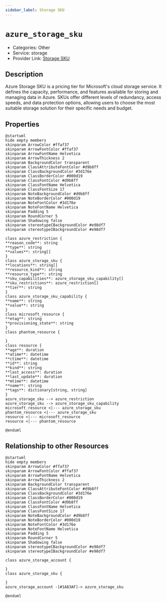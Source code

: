 ```yaml
---
sidebar_label: Storage SKU
---
```


# `azure_storage_sku`

- Categories: Other
- Service: storage
- Provider Link: [Storage SKU](https://learn.microsoft.com/en-us/azure/storage/common/storage-account-overview#storage-account-skus)

## Description

Azure Storage SKU is a pricing tier for Microsoft's cloud storage service. It defines the capacity, performance, and features available for storing and managing data in Azure. SKUs offer different levels of redundancy, access speeds, and data protection options, allowing users to choose the most suitable storage solution for their specific needs and budget.

## Properties

<ZoomPanPinch>

```kroki imgType="plantuml" imgAlt="Diagram of Storage SKU data model"
@startuml
hide empty members
skinparam ArrowColor #ffaf37
skinparam ArrowFontColor #ffaf37
skinparam ArrowFontName Helvetica
skinparam ArrowThickness 2
skinparam BackgroundColor transparent
skinparam ClassAttributeFontColor #d9b8ff
skinparam ClassBackgroundColor #3d176e
skinparam ClassBorderColor #000d19
skinparam ClassFontColor #d9b8ff
skinparam ClassFontName Helvetica
skinparam ClassFontSize 17
skinparam NoteBackgroundColor #d9b8ff
skinparam NoteBorderColor #000d19
skinparam NoteFontColor #3d176e
skinparam NoteFontName Helvetica
skinparam Padding 5
skinparam RoundCorner 5
skinparam Shadowing false
skinparam stereotypeCBackgroundColor #e98df7
skinparam stereotypeIBackgroundColor #e98df7

class azure_restriction {
**reason_code**: string
**type**: string
**values**: string[]
}
class azure_storage_sku {
**locations**: string[]
**resource_kind**: string
**resource_type**: string
**sku_capabilities**: azure_storage_sku_capability[]
**sku_restrictions**: azure_restriction[]
**tier**: string
}
class azure_storage_sku_capability {
**name**: string
**value**: string
}
class microsoft_resource {
**etag**: string
**provisioning_state**: string
}
class phantom_resource {

}
class resource {
**age**: duration
**atime**: datetime
**ctime**: datetime
**id**: string
**kind**: string
**last_access**: duration
**last_update**: duration
**mtime**: datetime
**name**: string
**tags**: dictionary[string, string]
}
azure_storage_sku --> azure_restriction
azure_storage_sku --> azure_storage_sku_capability
microsoft_resource <|--- azure_storage_sku
phantom_resource <|--- azure_storage_sku
resource <|--- microsoft_resource
resource <|--- phantom_resource

@enduml
```

</ZoomPanPinch>

## Relationship to other Resources

<ZoomPanPinch>

```kroki imgType="plantuml" imgAlt="Diagram of Storage SKU resource relationships"
@startuml
hide empty members
skinparam ArrowColor #ffaf37
skinparam ArrowFontColor #ffaf37
skinparam ArrowFontName Helvetica
skinparam ArrowThickness 2
skinparam BackgroundColor transparent
skinparam ClassAttributeFontColor #d9b8ff
skinparam ClassBackgroundColor #3d176e
skinparam ClassBorderColor #000d19
skinparam ClassFontColor #d9b8ff
skinparam ClassFontName Helvetica
skinparam ClassFontSize 17
skinparam NoteBackgroundColor #d9b8ff
skinparam NoteBorderColor #000d19
skinparam NoteFontColor #3d176e
skinparam NoteFontName Helvetica
skinparam Padding 5
skinparam RoundCorner 5
skinparam Shadowing false
skinparam stereotypeCBackgroundColor #e98df7
skinparam stereotypeIBackgroundColor #e98df7

class azure_storage_account {

}
class azure_storage_sku {

}
azure_storage_account -[#1A83AF]-> azure_storage_sku

@enduml
```

</ZoomPanPinch>
